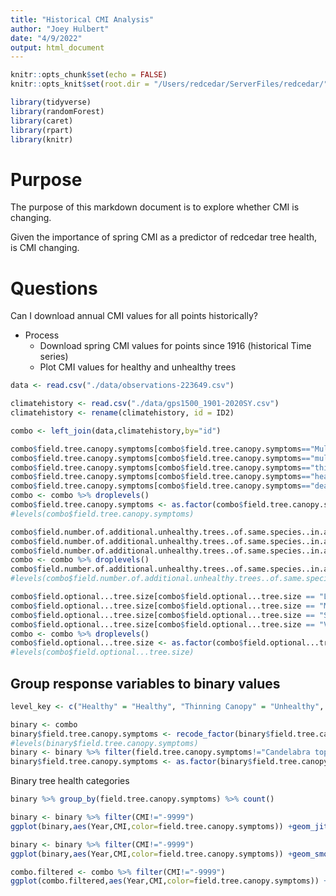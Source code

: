 ```yaml
---
title: "Historical CMI Analysis"
author: "Joey Hulbert"
date: "4/9/2022"
output: html_document
---
```


```r
knitr::opts_chunk$set(echo = FALSE)
knitr::opts_knit$set(root.dir = "/Users/redcedar/ServerFiles/redcedar/") 
```

```r
library(tidyverse)
library(randomForest)
library(caret)
library(rpart)
library(knitr)
```

# Purpose

The purpose of this markdown document is to explore whether CMI is changing.

Given the importance of spring CMI as a predictor of redcedar tree health, is CMI changing.


# Questions

Can I download annual CMI values for all points historically? 

* Process 
  + Download spring CMI values for points since 1916 (historical Time series)
  + Plot CMI values for healthy and unhealthy trees
    
    
```r
data <- read.csv("./data/observations-223649.csv")
```

```r
climatehistory <- read.csv("./data/gps1500_1901-2020SY.csv")
climatehistory <- rename(climatehistory, id = ID2)
```

```r
combo <- left_join(data,climatehistory,by="id")
```

```r
combo$field.tree.canopy.symptoms[combo$field.tree.canopy.symptoms=="Multiple Symptoms"] <-"Multiple Symptoms (please list in Notes)"
combo$field.tree.canopy.symptoms[combo$field.tree.canopy.symptoms=="multiple symptoms"] <-"Multiple Symptoms (please list in Notes)"
combo$field.tree.canopy.symptoms[combo$field.tree.canopy.symptoms=="thinning foliage"] <-"Thinning Canopy"
combo$field.tree.canopy.symptoms[combo$field.tree.canopy.symptoms=="healthy"] <-"Healthy"
combo$field.tree.canopy.symptoms[combo$field.tree.canopy.symptoms=="dead top"] <-"Old Dead Top (needles already gone)"
combo <- combo %>% droplevels()
combo$field.tree.canopy.symptoms <- as.factor(combo$field.tree.canopy.symptoms)
#levels(combo$field.tree.canopy.symptoms)
```

```r
combo$field.number.of.additional.unhealthy.trees..of.same.species..in.area..within.sight.[combo$field.number.of.additional.unhealthy.trees..of.same.species..in.area..within.sight.=="4"] <- "4-6"
combo$field.number.of.additional.unhealthy.trees..of.same.species..in.area..within.sight.[combo$field.number.of.additional.unhealthy.trees..of.same.species..in.area..within.sight.=="5"] <- "4-6"
combo$field.number.of.additional.unhealthy.trees..of.same.species..in.area..within.sight.[combo$field.number.of.additional.unhealthy.trees..of.same.species..in.area..within.sight.=="2"] <- "2-3"
combo <- combo %>% droplevels()
combo$field.number.of.additional.unhealthy.trees..of.same.species..in.area..within.sight. <- as.factor(combo$field.number.of.additional.unhealthy.trees..of.same.species..in.area..within.sight.)
#levels(combo$field.number.of.additional.unhealthy.trees..of.same.species..in.area..within.sight.)
```

```r
combo$field.optional...tree.size[combo$field.optional...tree.size == "Large"] <- "Large (too big to wrap arms around trunk)"
combo$field.optional...tree.size[combo$field.optional...tree.size == "Medium"] <- "Medium (can wrap arms around trunk)"
combo$field.optional...tree.size[combo$field.optional...tree.size == "Small"] <- "Small (can wrap hands around trunk)"
combo$field.optional...tree.size[combo$field.optional...tree.size == "Very Large"] <- "Very Large (would take many people to wrap arms around trunk)"
combo <- combo %>% droplevels()
combo$field.optional...tree.size <- as.factor(combo$field.optional...tree.size)
#levels(combo$field.optional...tree.size)
```

## Group response variables to binary values

```r
level_key <- c("Healthy" = "Healthy", "Thinning Canopy" = "Unhealthy", "New Dead Top (red or brown needles still attached)" = "Unhealthy", "Old Dead Top (needles already gone)" = "Unhealthy", "Tree is dead" = "Unhealthy", "Multiple Symptoms (please list in Notes)" = "Unhealthy", "Extra Cone Crop" = "Unhealthy", "Browning Canopy" = "Unhealthy","Branch Dieback or 'Flagging'" = "Unhealthy", "Other (please describe in Notes)" = "Unhealthy", "Yellowing Canopy" = "Unhealthy")

binary <- combo
binary$field.tree.canopy.symptoms <- recode_factor(binary$field.tree.canopy.symptoms, !!!level_key)
#levels(binary$field.tree.canopy.symptoms)
binary <- binary %>% filter(field.tree.canopy.symptoms!="Candelabra top or very old spike top (old growth)") %>% droplevels()
binary$field.tree.canopy.symptoms <- as.factor(binary$field.tree.canopy.symptoms)
```

Binary tree health categories

```r
binary %>% group_by(field.tree.canopy.symptoms) %>% count()
```

```r
binary <- binary %>% filter(CMI!="-9999")
ggplot(binary,aes(Year,CMI,color=field.tree.canopy.symptoms)) +geom_jitter(alpha=0.1) +geom_smooth(method=lm) +theme_bw() + scale_color_manual(values=c("#7fcdbb","#fe9929"),name="Tree Condition")
```

```r
binary <- binary %>% filter(CMI!="-9999")
ggplot(binary,aes(Year,CMI,color=field.tree.canopy.symptoms)) +geom_smooth(method=lm) +theme_bw() + scale_color_manual(values=c("#7fcdbb","#fe9929"),name="Tree Condition")
```


```r
combo.filtered <- combo %>% filter(CMI!="-9999")
ggplot(combo.filtered,aes(Year,CMI,color=field.tree.canopy.symptoms)) +geom_smooth(method=lm) +theme_bw()
```